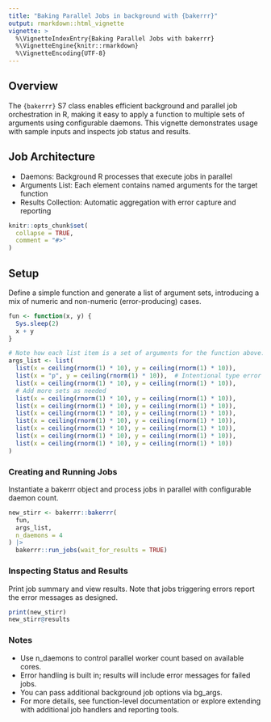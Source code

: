```yaml
---
title: "Baking Parallel Jobs in background with {bakerrr}"
output: rmarkdown::html_vignette
vignette: >
  %\VignetteIndexEntry{Baking Parallel Jobs with bakerrr}
  %\VignetteEngine{knitr::rmarkdown}
  %\VignetteEncoding{UTF-8}
---
```


## Overview

The `{bakerrr}` S7 class enables efficient background and parallel job orchestration in R, making it easy to apply a function to multiple sets of arguments using configurable daemons. This vignette demonstrates usage with sample inputs and inspects job status and results.

## Job Architecture

 - Daemons: Background R processes that execute jobs in parallel
 - Arguments List: Each element contains named arguments for the target function
 - Results Collection: Automatic aggregation with error capture and reporting

```r
knitr::opts_chunk$set(
  collapse = TRUE,
  comment = "#>"
)
```

## Setup

Define a simple function and generate a list of argument sets, introducing a mix of numeric and non-numeric (error-producing) cases.

```r
fun <- function(x, y) {
  Sys.sleep(2)
  x + y
}

# Note how each list item is a set of arguments for the function above.
args_list <- list(
  list(x = ceiling(rnorm(1) * 10), y = ceiling(rnorm(1) * 10)),
  list(x = "p", y = ceiling(rnorm(1) * 10)),  # Intentional type error
  list(x = ceiling(rnorm(1) * 10), y = ceiling(rnorm(1) * 10)),
  # Add more sets as needed
  list(x = ceiling(rnorm(1) * 10), y = ceiling(rnorm(1) * 10)),
  list(x = ceiling(rnorm(1) * 10), y = ceiling(rnorm(1) * 10)),
  list(x = ceiling(rnorm(1) * 10), y = ceiling(rnorm(1) * 10)),
  list(x = ceiling(rnorm(1) * 10), y = ceiling(rnorm(1) * 10)),
  list(x = ceiling(rnorm(1) * 10), y = ceiling(rnorm(1) * 10)),
  list(x = ceiling(rnorm(1) * 10), y = ceiling(rnorm(1) * 10)),
  list(x = ceiling(rnorm(1) * 10), y = ceiling(rnorm(1) * 10))
)
```

### Creating and Running Jobs

Instantiate a bakerrr object and process jobs in parallel with configurable daemon count.

```r
new_stirr <- bakerrr::bakerrr(
  fun,
  args_list,
  n_daemons = 4
) |>
  bakerrr::run_jobs(wait_for_results = TRUE)

```

### Inspecting Status and Results

Print job summary and view results. Note that jobs triggering errors report the error messages as designed.

```r
print(new_stirr)
new_stirr@results
```

### Notes

 - Use n_daemons to control parallel worker count based on available cores.
 - Error handling is built in; results will include error messages for failed jobs.
 - You can pass additional background job options via bg_args.
 - For more details, see function-level documentation or explore extending with additional job handlers and reporting tools.
